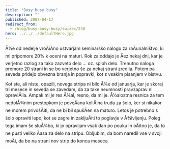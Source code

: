 ```yaml
---
title: "Busy busy busy"
description: ""
published: 2007-04-17
redirect_from:
  - /blog/busy-busy-busy/swizec/230
hero: ../../../defaultHero.jpg
---
```


Å½e od nedelje vroÄiÄno ustvarjam seminarsko nalogo za raÄunalništvo, ki mi pripomore 20% k oceni na maturi. Rok za oddajo je Äez nekaj dni, kar je verjetno razlog za tako zazveto delo ... oz. sploh delo. Trenutno naloga premore 20 strani in se bo verjetno še za nekaj strani zredila. Potem pa seveda pridejo obvezna branja in popravki, kot z vsakim pisanjem v bistvu.

Kot ste, ali niste, opazili, novega stripa ni bilo Å¾e od januarja, kar je skoraj tri mesece in seveda se zavedam, da za take neumnosti pravzaprav ni opraviÄila. Ampak mi _je_ res Å¾al, resno, da mi je. Å½alostna resnica za tem nedolÅ¾nim prestopkom je poveÄana koliÄina truda za šolo, ker si nikakor ne morem privošÄiti, da ne bi bil spušÄen na maturo. Letos je potrebno s šolo opraviti lepo, kot se zagre in zakljuÄiti to poglavje v Å¾ivljenju. Poleg tega imam še sluÅ¾bo, ki jo opravljam vsak dan po pouku in oÄitno je, da to ne pusti veliko Äasa za delo na stripu. Obljubim, da bom naredil vse v svoji moÄi, da bo na strani nov strip do konca meseca.

